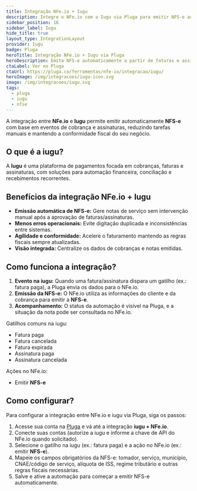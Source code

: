 ```yaml
---
title: Integração NFe.io + Iugu
description: Integre o NFe.io com a Iugu via Pluga para emitir NFS-e automaticamente a partir de faturas e assinaturas aprovadas.
sidebar_position: 16
sidebar_label: Iugu
hide_title: true
layout_type: IntegrationLayout
provider: Iugu
badge: Pluga
heroTitle: Integração NFe.io + Iugu via Pluga
heroDescription: Emita NFS-e automaticamente a partir de faturas e assinaturas na iugu.
ctaLabel: Ver no Pluga
ctaUrl: https://pluga.co/ferramentas/nfe-io/integracao/iugu/
heroImage: /img/integracoes/iugu-icon.svg
image: /img/integracoes/iugu.svg
tags:
  - pluga
  - iugu
  - nfse
---
```


A integração entre **NFe.io** e **Iugu** permite emitir automaticamente **NFS-e** com base em eventos de cobrança e
assinaturas, reduzindo tarefas manuais e mantendo a conformidade fiscal do seu negócio.

## O que é a iugu?

A **Iugu** é uma plataforma de pagamentos focada em cobranças, faturas e assinaturas, com soluções para automação
financeira, conciliação e recebimentos recorrentes.

## Benefícios da integração NFe.io + Iugu

- **Emissão automática de NFS-e:** Gere notas de serviço sem intervenção manual após a aprovação de faturas/assinaturas.
- **Menos erros operacionais:** Evite digitação duplicada e inconsistências entre sistemas.
- **Agilidade e conformidade:** Acelere o faturamento mantendo as regras fiscais sempre atualizadas.
- **Visão integrada:** Centralize os dados de cobranças e notas emitidas.

## Como funciona a integração?

1. **Evento na iugu:** Quando uma fatura/assinatura dispara um gatilho (ex.: fatura paga), a Pluga envia os dados
   para o NFe.io.
2. **Emissão da NFS-e:** O NFe.io utiliza as informações do cliente e da cobrança para emitir a **NFS-e**.
3. **Acompanhamento:** O status da automação é visível na Pluga, e a situação da nota pode ser consultada no NFe.io.

Gatilhos comuns na iugu:

- Fatura paga
- Fatura cancelada
- Fatura expirada
- Assinatura paga
- Assinatura cancelada

Ações no NFe.io:

- Emitir **NFS-e**

## Como configurar?

Para configurar a integração entre NFe.io e iugu via Pluga, siga os passos:

1. Acesse sua conta na [Pluga][1] e vá até a integração **iugu + NFe.io**.
2. Conecte suas contas (autorize a iugu e informe a chave de API do NFe.io quando solicitado).
3. Selecione o gatilho na iugu (ex.: fatura paga) e a ação no NFe.io (ex.: emitir **NFS-e**).
4. Mapeie os campos obrigatórios da NFS-e: tomador, serviço, município, CNAE/código de serviço, alíquota de ISS, regime
   tributário e outras regras fiscais necessárias.
5. Salve e ative a automação para começar a emitir NFS-e automaticamente.

[1]: https://pluga.co/ferramentas/nfe-io/integracao/iugu/

